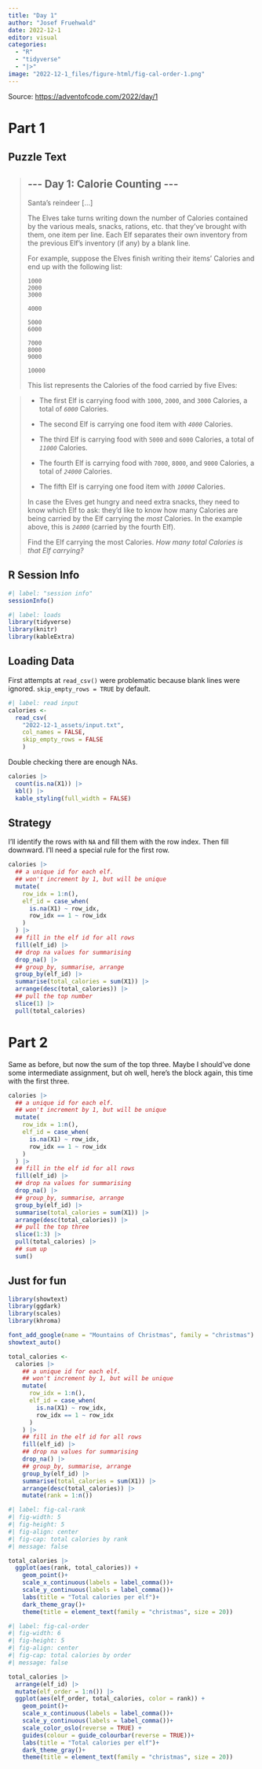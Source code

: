```yaml
---
title: "Day 1"
author: "Josef Fruehwald"
date: 2022-12-1
editor: visual
categories:
  - "R"
  - "tidyverse"
  - "|>"
image: "2022-12-1_files/figure-html/fig-cal-order-1.png"
---
```


Source: <https://adventofcode.com/2022/day/1>

# Part 1

## Puzzle Text

> ## \-\-- Day 1: Calorie Counting \-\--
>
> Santa's reindeer \[...\]
>
> The Elves take turns writing down the number of Calories contained by the various meals, snacks, rations, etc. that they've brought with them, one item per line. Each Elf separates their own inventory from the previous Elf's inventory (if any) by a blank line.
>
> For example, suppose the Elves finish writing their items' Calories and end up with the following list:
>
>     1000 
>     2000 
>     3000
>
>     4000
>
>     5000 
>     6000
>
>     7000 
>     8000 
>     9000
>
>     10000
>
> This list represents the Calories of the food carried by five Elves:

> -   The first Elf is carrying food with `1000`, `2000`, and `3000` Calories, a total of *`6000`* Calories.
>
> <!-- -->
>
> -   The second Elf is carrying one food item with *`4000`* Calories.
>
> <!-- -->
>
> -   The third Elf is carrying food with `5000` and `6000` Calories, a total of *`11000`* Calories.
>
> -   The fourth Elf is carrying food with `7000`, `8000`, and `9000` Calories, a total of *`24000`* Calories.
>
> -   The fifth Elf is carrying one food item with *`10000`* Calories.
>
> In case the Elves get hungry and need extra snacks, they need to know which Elf to ask: they'd like to know how many Calories are being carried by the Elf carrying the *most* Calories. In the example above, this is *`24000`* (carried by the fourth Elf).
>
> Find the Elf carrying the most Calories. *How many total Calories is that Elf carrying?*

## R Session Info

```r
#| label: "session info"
sessionInfo()
```

```r
#| label: loads
library(tidyverse)
library(knitr)
library(kableExtra)
```

## Loading Data

First attempts at `read_csv()` were problematic because blank lines were ignored. `skip_empty_rows = TRUE` by default.

```r
#| label: read input
calories <- 
  read_csv(
    "2022-12-1_assets/input.txt", 
    col_names = FALSE,
    skip_empty_rows = FALSE
    )
```

Double checking there are enough NAs.

```r
calories |>
  count(is.na(X1)) |>
  kbl() |>
  kable_styling(full_width = FALSE)
```

## Strategy

I'll identify the rows with `NA` and fill them with the row index. Then fill downward. I'll need a special rule for the first row.

```r
calories |>
  ## a unique id for each elf.
  ## won't increment by 1, but will be unique
  mutate(
    row_idx = 1:n(),
    elf_id = case_when(
      is.na(X1) ~ row_idx,  
      row_idx == 1 ~ row_idx
    )
  ) |>
  ## fill in the elf id for all rows
  fill(elf_id) |>
  ## drop na values for summarising
  drop_na() |>
  ## group_by, summarise, arrange
  group_by(elf_id) |>
  summarise(total_calories = sum(X1)) |>
  arrange(desc(total_calories)) |>
  ## pull the top number 
  slice(1) |>
  pull(total_calories)
```

# Part 2

Same as before, but now the sum of the top three. Maybe I should've done some intermediate assignment, but oh well, here's the block again, this time with the first three.

```r
calories |>
  ## a unique id for each elf.
  ## won't increment by 1, but will be unique
  mutate(
    row_idx = 1:n(),
    elf_id = case_when(
      is.na(X1) ~ row_idx,  
      row_idx == 1 ~ row_idx
    )
  ) |>
  ## fill in the elf id for all rows
  fill(elf_id) |>
  ## drop na values for summarising
  drop_na() |>
  ## group_by, summarise, arrange
  group_by(elf_id) |>
  summarise(total_calories = sum(X1)) |>
  arrange(desc(total_calories)) |>
  ## pull the top three
  slice(1:3) |>
  pull(total_calories) |>
  ## sum up
  sum()
```

## Just for fun

```r
library(showtext)
library(ggdark)
library(scales)
library(khroma)

font_add_google(name = "Mountains of Christmas", family = "christmas")
showtext_auto()
```

```r
total_calories <- 
  calories |>
    ## a unique id for each elf.
    ## won't increment by 1, but will be unique
    mutate(
      row_idx = 1:n(),
      elf_id = case_when(
        is.na(X1) ~ row_idx,  
        row_idx == 1 ~ row_idx
      )
    ) |>
    ## fill in the elf id for all rows
    fill(elf_id) |>
    ## drop na values for summarising
    drop_na() |>
    ## group_by, summarise, arrange
    group_by(elf_id) |>
    summarise(total_calories = sum(X1)) |>
    arrange(desc(total_calories)) |>
    mutate(rank = 1:n())
```

```r
#| label: fig-cal-rank
#| fig-width: 5
#| fig-height: 5
#| fig-align: center
#| fig-cap: total calories by rank
#| message: false

total_calories |>
  ggplot(aes(rank, total_calories)) + 
    geom_point()+
    scale_x_continuous(labels = label_comma())+
    scale_y_continuous(labels = label_comma())+
    labs(title = "Total calories per elf")+
    dark_theme_gray()+
    theme(title = element_text(family = "christmas", size = 20))
```

```r
#| label: fig-cal-order
#| fig-width: 6
#| fig-height: 5
#| fig-align: center
#| fig-cap: total calories by order
#| message: false

total_calories |>
  arrange(elf_id) |>
  mutate(elf_order = 1:n()) |>
  ggplot(aes(elf_order, total_calories, color = rank)) + 
    geom_point()+
    scale_x_continuous(labels = label_comma())+
    scale_y_continuous(labels = label_comma())+
    scale_color_oslo(reverse = TRUE) +
    guides(colour = guide_colourbar(reverse = TRUE))+
    labs(title = "Total calories per elf")+
    dark_theme_gray()+
    theme(title = element_text(family = "christmas", size = 20))
```
